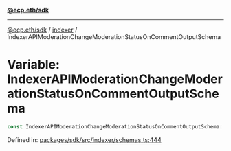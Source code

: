 [**@ecp.eth/sdk**](../../index.mdx)

***

[@ecp.eth/sdk](/sdk-reference/index.mdx) / [indexer](/sdk-reference/indexer/index.mdx) / IndexerAPIModerationChangeModerationStatusOnCommentOutputSchema

# Variable: IndexerAPIModerationChangeModerationStatusOnCommentOutputSchema

```ts
const IndexerAPIModerationChangeModerationStatusOnCommentOutputSchema: ZodObject<IndexerAPIModerationChangeModerationStatusOnCommentOutputSchemaType>;
```

Defined in: [packages/sdk/src/indexer/schemas.ts:444](https://github.com/ecp-eth/comments-monorepo/blob/main/packages/sdk/src/indexer/schemas.ts#L444)
